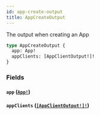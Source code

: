 ```yaml
---
id: app-create-output
title: AppCreateOutput
---
```


The output when creating an App

```graphql
type AppCreateOutput {
  app: App!
  appClients: [AppClientOutput!]!
}
```

### Fields

#### `app` ([`App!`](/developers/shared-apis/adminidentity-api/graphql/reference/objects/app))

#### `appClients` ([`[AppClientOutput!]!`](/developers/shared-apis/adminidentity-api/graphql/reference/objects/app-client-output))

